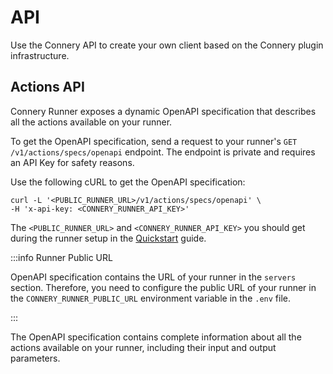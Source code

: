 # API

Use the Connery API to create your own client based on the Connery plugin infrastructure.

## Actions API

Connery Runner exposes a dynamic OpenAPI specification that describes all the actions available on your runner.

To get the OpenAPI specification, send a request to your runner's `GET /v1/actions/specs/openapi` endpoint.
The endpoint is private and requires an API Key for safety reasons.

Use the following cURL to get the OpenAPI specification:

```
curl -L '<PUBLIC_RUNNER_URL>/v1/actions/specs/openapi' \
-H 'x-api-key: <CONNERY_RUNNER_API_KEY>'
```

The `<PUBLIC_RUNNER_URL>` and `<CONNERY_RUNNER_API_KEY>` you should get during the runner setup in the [Quickstart](/docs/platform/quick-start/) guide.

:::info Runner Public URL

OpenAPI specification contains the URL of your runner in the `servers` section.
Therefore, you need to configure the public URL of your runner in the `CONNERY_RUNNER_PUBLIC_URL` environment variable in the `.env` file.

:::

The OpenAPI specification contains complete information about all the actions available on your runner, including their input and output parameters.
